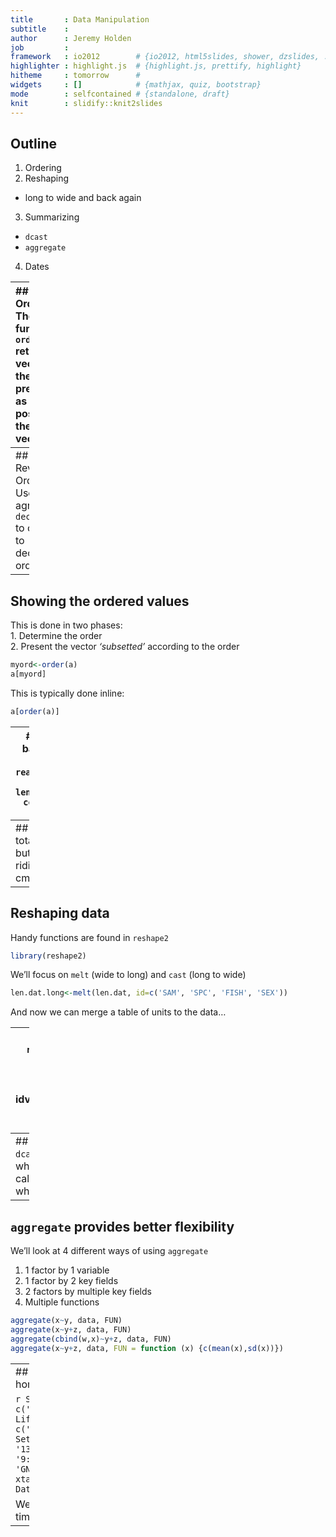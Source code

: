 ```yaml
---
title       : Data Manipulation
subtitle    : 
author      : Jeremy Holden
job         : 
framework   : io2012        # {io2012, html5slides, shower, dzslides, ...}
highlighter : highlight.js  # {highlight.js, prettify, highlight}
hitheme     : tomorrow      # 
widgets     : []            # {mathjax, quiz, bootstrap}
mode        : selfcontained # {standalone, draft}
knit        : slidify::knit2slides
---
```

## Outline
1. Ordering 
2. Reshaping
  * long to wide and back again
3. Summarizing 
  * `dcast`
  * `aggregate`
4. Dates

---
## Ordering
The function `order` returns a vector of the order, presented as the position in the orginal vector

```r
a<-c(letters[3:5], letters[1:2], letters[6:10])
a
order(a)
```
Read: as lowest value is a[4] and highest is a[10]

---
## Reverse Ordering
Use the agrument `decreasing` to change to decreasing order
```r
order(a, decreasing = T)
```

---
## Showing the ordered values
This is done in two phases:  
1.  Determine the order  
2.  Present the vector *'subsetted'* according to the order  

```r
myord<-order(a)
a[myord]
```
This is typically done inline:
```r
a[order(a)]
```

---
## Ordering dataframes
Can order based on a single column or several columns...
```r
len.dat<-read.csv('StatsClass/lengthdata.csv')
# by one column
len.dat[order(len.dat$SAM),]
# by two columns
len.dat[order(len.dat$SAM, len.dat$SPC),]
```

---
## Long to Wide
Let's suppose that total length values are TLEN=FLEN+10 but we'll also assume (for some ridiculous reason) we recorded TLEN in cm, not mm
```r
len.dat<-len.dat[len.dat$SPC!=380,] # sculpins don't have a FLEN
len.dat$TLEN<-(len.dat$FLEN+10)/10
head(len.dat)
```
This makes our data very confusing...  
One way to fix this would be to change the column names to `FLEN_mm` and `TLEN_cm` but that's kind of messy for typing in to formulas..

---
## Reshaping data
Handy functions are found in `reshape2`
```r
library(reshape2)
```
We'll focus on `melt` (wide to long) and `cast` (long to wide)

```r
len.dat.long<-melt(len.dat, id=c('SAM', 'SPC', 'FISH', 'SEX'))
```

And now we can merge a table of units to the data...

---
## And then back again
Use `reshape` to go to wide form
```r
len.dat.wide<-reshape(len.dat.long, direction='wide', idvar=c('SAM','SPC','FISH','SEX'), 
                      v.names='value', timevar='variable')

```

---
## Using `dcast` to summarize data
`dcast` will make your data wide while performing a summary calculation but the output is messy when there is missing values
```r
dcast(len.dat.wide, SPC~SEX, mean, value.var='FLEN')
```

---
## `aggregate` provides better flexibility
We'll look at 4 different ways of using `aggregate`  

  1.   1 factor by 1 variable
  2.   1 factor by 2 key fields
  3.   2 factors by multiple key fields
  4.   Multiple functions  

```r
aggregate(x~y, data, FUN)
aggregate(x~y+z, data, FUN)
aggregate(cbind(w,x)~y+z, data, FUN)
aggregate(x~y+z, data, FUN = function (x) {c(mean(x),sd(x))})
```

---
## Primer on dates
Suppose the homework table looked like:

```r
SAM<-c(1:3)
SetDate<-c('02/07/14','05/08/14','09/08/14')
LiftDate<-c('03/07/14','07/08/14','11/08/14')
SetTime<-c('09:45', '10:15', '13:45')
LiftTime<-c('11:45', '9:30', '10:00')
Gear<-c('Gnet', 'GNet', 'GNet')
mytab<-xtable::xtable(data.frame(SAM, Date, Gear))
```

We should probably calculate soak time for each net...

---